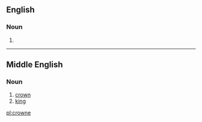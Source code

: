 ==English==

===Noun===
{{en-noun}}

# {{obsolete spelling of|crown|lang=en}}

----

==Middle English==

===Noun===
{{head|enm|noun}}

# [[crown]]
# [[king]]

[[pl:crowne]]